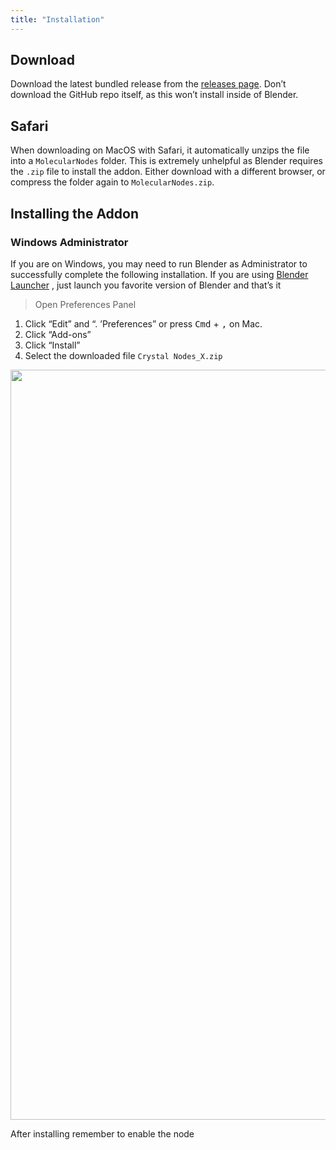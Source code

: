 ```yaml
---
title: "Installation"
---
```


## Download

Download the latest bundled release from the [releases page](https://github.com/giorgioluciano/CrystalNodes/releases/). Don't download the GitHub repo itself, as this won't install inside of Blender.

::: callout-note
# Safari

When downloading on MacOS with Safari, it automatically unzips the file into a `MolecularNodes` folder. This is extremely unhelpful as Blender requires the `.zip` file to install the addon. Either download with a different browser, or compress the folder again to `MolecularNodes.zip`.
:::

## Installing the Addon

::: callout-warning
### Windows Administrator

If you are on Windows, you may need to run Blender as Administrator to successfully complete the following installation. If you are using [Blender Launcher](https://dotbow.github.io/Blender-Launcher/) , just launch you favorite version of Blender and that's it
:::

> Open Preferences Panel

1.  Click "Edit" and ". 'Preferences" or press <kbd>Cmd</kbd> + <kbd> ,</kbd> on Mac.
2.  Click "Add-ons"
3.  Click "Install"
4.  Select the downloaded file `Crystal Nodes_X.zip`

![](images/cn-install.png){width="1200"}

After installing remember to enable the node
